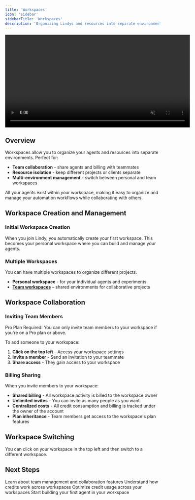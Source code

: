```yaml
---
title: 'Workspaces'
icon: 'sidebar'
sidebarTitle: 'Workspaces'
description: 'Organizing Lindys and resources into separate environments for better collaboration and resource management'
---
```


<div style={{ display: 'flex', justifyContent: 'center', margin: '2rem 0' }}>
  <div className="video-card">
    <video
      src="/lindy-brand-assets/workspace.mp4"
      width="600"
      autoPlay
      muted
      loop
      playsInline
      style={{ display: 'block', width: '100%', borderRadius: '16px' }}
    />
  </div>
</div>

## Overview

Workspaces allow you to organize your agents and resources into separate environments. Perfect for:

- **Team collaboration** - share agents and billing with teammates
- **Resource isolation** - keep different projects or clients separate
- **Multi-environment management** - switch between personal and team workspaces

All your agents exist within your workspace, making it easy to organize and manage your automation workflows while collaborating with others.

## Workspace Creation and Management

### Initial Workspace Creation
When you join Lindy, you automatically create your first workspace. This becomes your personal workspace where you can build and manage your agents.

### Multiple Workspaces
You can have multiple workspaces to organize different projects.

- **Personal workspace** - for your individual agents and experiments
- **[Team workspaces](/account-billing/teams)** – shared environments for collaborative projects

## Workspace Collaboration

### Inviting Team Members

<Note>
  Pro Plan Required: You can only invite team members to your workspace if you're on a Pro plan or above.
</Note>

To add someone to your workspace:

1. **Click on the top left** - Access your workspace settings
2. **Invite a member** - Send an invitation to your teammate
3. **Share access** - They gain access to your workspace

### Billing Sharing
When you invite members to your workspace:
- **Shared billing** - All workspace activity is billed to the workspace owner
- **Unlimited invites** - You can invite as many people as you want
- **Centralized costs** - All credit consumption and billing is tracked under the owner of the account
- **Plan inheritance** - Team members get access to the workspace's plan features

## Workspace Switching

You can click on your workspace in the top left and then switch to a different workspace.

## Next Steps

<CardGroup cols={2}>
  <Card title="Teams" icon="users" href="/account-billing/teams">
    Learn about team management and collaboration features
  </Card>
  
  <Card title="Credits" icon="coins" href="/account-billing/credits">
    Understand how credits work across workspaces
  </Card>
  
  <Card title="Credit Optimization" icon="badge-percent" href="/account-billing/credit-optimizations">
    Optimize credit usage across your workspaces
  </Card>
  
  <Card title="Quickstart Guide" icon="rocket" href="/start-here/quickstart">
    Start building your first agent in your workspace
  </Card>
</CardGroup>
